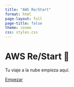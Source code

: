 ```yaml
---
title: "AWS Re/Start"
format: html
page-layout: full
page-title: false
theme: cosmo
css: styles.css
---
```


<div class="minimal-hero">
  <h1 class="minimal-title">AWS Re/Start 🚀</h1>
  <p class="minimal-subtitle">Tu viaje a la nube empieza aquí.</p>
  <a href="#fundamentos" class="minimal-button">Empezar</a>
</div>

